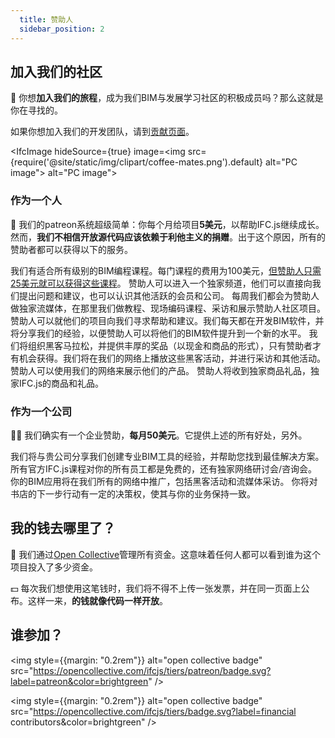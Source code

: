 ```yaml
---
  title: 赞助人
  sidebar_position: 2
---
```



## 加入我们的社区

🌱 你想**加入我们的旅程**，成为我们BIM与发展学习社区的积极成员吗？那么这就是你在寻找的。

<IfcCard>
    如果你想加入我们的开发团队，请到<a href={"https://ifcjs.github.io/info/zh/docs/Contribute"}>贡献页面</a>。
</IfcCard>

<IfcImage hideSource={true} image=<img src={require('@site/static/img/clipart/coffee-mates.png').default} alt="PC image"></img>
   alt="PC image"></IfcImage>

### 作为一个人

🧑 我们的patreon系统超级简单：你每个月给项目**5美元**，以帮助IFC.js继续成长。然而，**我们不相信开放源代码应该依赖于利他主义的捐赠**。出于这个原因，所有的赞助者都可以获得以下的服务。

<IfcCard icon="👩‍🏫" title="适用于所有级别的BIM编程课程">
我们有适合所有级别的BIM编程课程。每门课程的费用为100美元，<a href="https://ifcjs.github.io/info/zh/docs/Courses/Getting-started#for-patreons">但赞助人只需25美元就可以获得这些课程</a>。
</IfcCard>

<IfcCard icon="👩‍👩‍👦‍" title="进入PATREON社区">
赞助人可以进入一个独家频道，他们可以直接向我们提出问题和建议，也可以认识其他活跃的会员和公司。
</IfcCard>

<IfcCard icon="🎥" title="独家现场网络研讨会和流媒体">
每周我们都会为赞助人做独家流媒体，在那里我们做教程、现场编码课程、采访和展示赞助人社区项目。
</IfcCard>

<IfcCard icon="🤝" title="我们对您的项目的帮助">
赞助人可以就他们的项目向我们寻求帮助和建议。我们每天都在开发BIM软件，并将分享我们的经验，以便赞助人可以将他们的BIM软件提升到一个新的水平。
</IfcCard>

<IfcCard icon="🏆" title="进入黑客活动的最佳途径">
我们将组织黑客马拉松，并提供丰厚的奖品（以现金和商品的形式），只有赞助者才有机会获得。我们将在我们的网络上播放这些黑客活动，并进行采访和其他活动。
</IfcCard>

<IfcCard icon="🚀" title="来自我们网络的可见性">
赞助人可以使用我们的网络来展示他们的产品。
</IfcCard>

<IfcCard icon="🎁" title="商品和福利">
赞助人将收到独家商品礼品，独家IFC.js的商品和礼品。
</IfcCard>

### 作为一个公司

👨‍💼 我们确实有一个企业赞助，**每月50美元**。它提供上述的所有好处，另外。

<IfcCard icon="👨‍💼" title="咨询和主要支持">
我们将与贵公司分享我们创建专业BIM工具的经验，并帮助您找到最佳解决方案。
</IfcCard>

<IfcCard icon="👩‍🏫" title="所有课程免费+私人网络研讨会">
所有官方IFC.js课程对你的所有员工都是免费的，还有独家网络研讨会/咨询会。
</IfcCard>

<IfcCard icon="🚀" title="通过我们的网络推广产品">
你的BIM应用将在我们所有的网络中推广，包括黑客活动和流媒体采访。
</IfcCard>

<IfcCard icon="💪" title="决策权">
你将对书店的下一步行动有一定的决策权，使其与你的业务保持一致。
</IfcCard>

## 我的钱去哪里了？

💛 我们通过[Open Collective](https://opencollective.com/ifcjs)管理所有资金。这意味着任何人都可以看到谁为这个项目投入了多少资金。

💵 每次我们想使用这笔钱时，我们将不得不上传一张发票，并在同一页面上公布。这样一来，**的钱就像代码一样开放**。

## 谁参加？

<img style={{margin: "0.2rem"}} alt="open collective badge" src="https://opencollective.com/ifcjs/tiers/patreon/badge.svg?label=patreon&color=brightgreen" />

<img  style={{margin: "0.2rem"}} alt="open collective badge" src="https://opencollective.com/ifcjs/tiers/badge.svg?label=financial contributors&color=brightgreen" />


<object type="image/svg+xml" data="https://opencollective.com/ifcjs/tiers/patreon.svg?avatarHeight=64&width=600"></object>